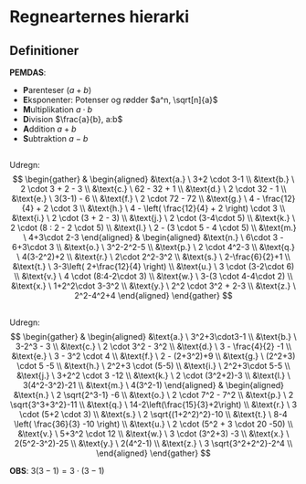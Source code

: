 # Regnearternes hierarki
## Definitioner
**PEMDAS**:

- **P**arenteser $(a+b)$
- **E**ksponenter: Potenser og rødder $a^n, \sqrt[n]{a}$
- **M**ultiplikation $a \cdot b$
- **D**ivision $\frac{a}{b}, a:b$
- **A**ddition $a+b$
- **S**ubtraktion $a-b$


##
 Udregn:
$$ 
\begin{gather}
&
\begin{aligned}
&\text{a.} \ 3+2 \cdot 3-1 \\
&\text{b.} \ 2 \cdot 3 + 2 - 3 \\ 
&\text{c.} \ 62 - 32 + 1 \\
&\text{d.} \ 2 \cdot 32 - 1 \\
&\text{e.} \ 3(3-1) - 6 \\
&\text{f.} \ 2 \cdot 72 - 72 \\ 
&\text{g.} \ 4 - \frac{12}{4} + 2 \cdot 3 \\
&\text{h.} \ 4 - \left( \frac{12}{4} + 2 \right) \cdot 3 \\
&\text{i.} \ 2 \cdot (3 + 2 - 3) \\ 
&\text{j.} \ 2 \cdot (3-4\cdot 5) \\
&\text{k.} \ 2 \cdot (8 : 2 - 2 \cdot 5) \\
&\text{l.} \ 2 - (3 \cdot 5 - 4 \cdot 5) \\
&\text{m.} \ 4+3\cdot 2-3 
\end{aligned}
& 
\begin{aligned}
&\text{n.} \ 6\cdot 3 - 6+3\cdot 3 \\ 
&\text{o.} \ 3^2-2^2-5 \\
&\text{p.} \ 2 \cdot 4^2-3 \\ 
&\text{q.} \ 4(3-2^2)+2 \\
&\text{r.} \ 2\cdot 2^2-3^2 \\ 
&\text{s.} \ 2-\frac{6}{2}+1 \\
&\text{t.} \ 3-3\left( 2+\frac{12}{4} \right) \\ 
&\text{u.} \ 3 \cdot (3-2\cdot 6) \\
&\text{v.} \ 4 \cdot (8:4-2\cdot 3) \\
&\text{w.} \ 3-(3 \cdot 4-4\cdot 2) \\
&\text{x.} \ 1+2^2\cdot 3-3^2 \\
&\text{y.} \ 2^2 \cdot 3^2 + 2-3 \\
&\text{z.} \ 2^2-4^2+4 
\end{aligned}
\end{gather}
$$

## 
Udregn:
$$
\begin{gather}
&
\begin{aligned}
&\text{a.} \ 3^2+3\cdot3-1 \\
&\text{b.} \ 3-2^3 - 3 \\
&\text{c.} \ 2 \cdot 3^2 - 3^2 \\
&\text{d.} \ 3 - \frac{4}{2} -1 \\
&\text{e.} \ 3 - 3^2 \cdot 4 \\
&\text{f.} \ 2 - (2+3^2)+9 \\
&\text{g.} \ (2^2+3) \cdot 5 -5 \\
&\text{h.} \ 2^2+3 \cdot (5-5) \\
&\text{i.} \ 2^2+3\cdot 5-5 \\
&\text{j.} \ 3+2^2 \cdot 3 -12 \\
&\text{k.} \ 2 \cdot (3^2+2)-3 \\
&\text{l.} \ 3(4^2-3^2)-21 \\
&\text{m.} \ 4(3^2-1)
\end{aligned}
& 
\begin{aligned}
&\text{n.} \ 2 \sqrt{2^3-1} -6 \\
&\text{o.} \ 2 \cdot 7^2 - 7^2 \\
&\text{p.} \ 2 \sqrt{3^3+3^2}-11 \\
&\text{q.} \ 14-2\left(\frac{15}{3}+2\right) \\
&\text{r.} \ 3 \cdot (5+2 \cdot 3) \\
&\text{s.} \ 2 \sqrt{(1+2^2)^2}-10 \\
&\text{t.} \ 8-4 \left( \frac{36}{3} -10 \right) \\
&\text{u.} \ 2 \cdot (5^2 + 3 \cdot 20 -50) \\
&\text{v.} \ 5+3^2 \cdot 12 \\
&\text{w.} \ 3 \cdot (3^2+3) -3 \\
&\text{x.} \ 2(5^2-3^2)-25 \\
&\text{y.} \ 2(4^2-1) \\
&\text{z.} \ 3 \sqrt{3^2+2^2}-2^4 \\
\end{aligned}
\end{gather}
$$

**OBS**: $3(3-1)=3\cdot(3-1)$




